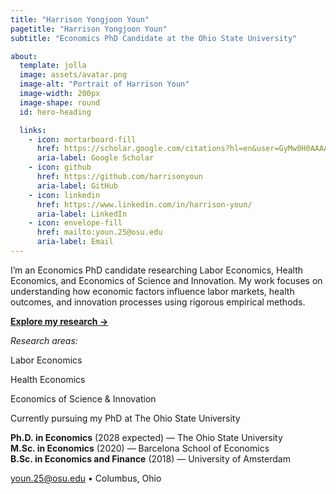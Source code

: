 ```yaml
---
title: "Harrison Yongjoon Youn"
pagetitle: "Harrison Yongjoon Youn"
subtitle: "Economics PhD Candidate at the Ohio State University"

about:
  template: jolla
  image: assets/avatar.png
  image-alt: "Portrait of Harrison Youn"
  image-width: 200px
  image-shape: round
  id: hero-heading

  links:
    - icon: mortarboard-fill
      href: https://scholar.google.com/citations?hl=en&user=GyMw0H0AAAAJ
      aria-label: Google Scholar
    - icon: github
      href: https://github.com/harrisonyoun
      aria-label: GitHub
    - icon: linkedin
      href: https://www.linkedin.com/in/harrison-youn/
      aria-label: LinkedIn
    - icon: envelope-fill
      href: mailto:youn.25@osu.edu
      aria-label: Email
---
```


I'm an Economics PhD candidate researching Labor Economics, Health Economics, and Economics of Science and Innovation. My work focuses on understanding how economic factors influence labor markets, health outcomes, and innovation processes using rigorous empirical methods.

[**Explore my research →**](/research){.about-links .subtitle}

::: {.research-highlight}
*Research areas:*

::: {.research-areas}
::: {.research-area}
Labor Economics
:::
::: {.research-area}
Health Economics
:::
::: {.research-area}
Economics of Science & Innovation
:::
:::
:::

::: {.contact-simple}
Currently pursuing my PhD at The Ohio State University

**Ph.D. in Economics** (2028 expected) — The Ohio State University  
**M.Sc. in Economics** (2020) — Barcelona School of Economics  
**B.Sc. in Economics and Finance** (2018) — University of Amsterdam

[youn.25@osu.edu](mailto:youn.25@osu.edu) • Columbus, Ohio
:::